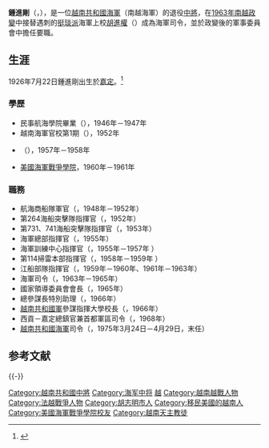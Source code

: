 {{Infobox military person
|name= 鍾進剛<br>{{lang|vi|Chung Tấn Cang}}
|birth_date    = {{birth date|1926|7|22}}
|birth_place   = {{flagicon image|Flag of French Indochina.svg}} [[法屬印度支那聯邦|法屬印度支那]][[胡志明市|嘉定]]
|death_date    = {{death date and age|2007|1|24|1926|7|22}}
|nationality = {{flag|South Vietnam}}(1955-1975)
               {{USA}}(1976-2007)
|death_place   = {{USA}}[[加州|加州]][[貝克斯菲爾德_(加利福尼亞州)|貝克斯菲爾德]]
|image=General Chung Tấn Cang.jpg 
|allegiance= {{flagicon image|Flag of the Republic of Vietnam Navy.png}} [[越南共和國海軍|越南共和國海軍]]
|serviceyears= 
|rank= [[中將|海軍中將]]
|commands= [[越南共和國海軍|越南共和國海軍]]
|unit=
|laterwork= 
|battles=[[越南戰爭|越南戰爭]]
}}

'''鍾進剛'''（{{lang-vi|'''Chung Tấn Cang'''}}，{{bd|1926年|7月22日|2007年|1月24日|catIdx=Chung}}），是一位[[越南共和國海軍|越南共和國海軍]]（南越海軍）的退役[[中將|中將]]，在[[1963年南越政變|1963年南越政變]]中接替遇刺的[[吳廷琰|挺琰派]]海軍上校[[胡進權|胡進權]]（{{lang|vi|Hồ Tấn Quyền}}）成為海軍司令，並於政變後的軍事委員會中擔任要職。

==生涯==
1926年7月22日鍾進剛出生於[[胡志明市|嘉定]]。<ref>{{Cite book|title=Who's Who in Vietnam|publisher=Vietnam press|year=1974|location=[[胡志明市|西貢]]|pages=82-83|url=https://vva.vietnam.ttu.edu/images.php?img=/images/1483/14830202001a.pdf}}</ref>

===學歷===
*民事航海學院畢業（{{lang|vi|Trường Hàng Hải Dân Sự}}），1946年－1947年
*越南海軍官校第1期（{{lang|vi|Trường Sĩ Quan Hải Quân Việt Nam}}），1952年
*{{Link-en|科羅納多海軍基地|Naval Base Coronado|科羅納多兩棲作戰學校}}（{{lang|en|Coronado Amphibious Operations School}}），1957年－1958年
*[[美國海軍戰爭學院|美國海軍戰爭學院]]，1960年－1961年

=== 職務 ===
* 航海商船隊軍官（{{lang|vi|Sĩ Quan, Thương Thuyền Hàng Hải}}，1948年－1952年）
* 第264海船突擊隊指揮官（{{lang|vi|Chỉ huy trưởng toán Hải Thuyền Xung Kích}}，1952年）
* 第731、741海船突擊隊指揮官（{{lang|vi|Chỉ huy trưởng toán Hải Thuyền Xung Kích 731 và 741}}，1953年）
* 海軍總部指揮官（{{lang|vi|Chỉ huy trưởng Bản doanh Hải Quân}}，1955年）
* 海軍訓練中心指揮官（{{lang|vi|Chỉ huy trưởng Trung Tâm Huấn Luyện Hải Quân}}，1955年－1957年 ）
* 第114掃雷本部指揮官（{{lang|vi|Chỉ huy trưởng Giang Đỉnh Rŕ Měn HQ 114}}，1958年－1959年 ）
* 江船部隊指揮官（{{lang|vi|Chỉ Huy Trưởng lực lượng Giang Thuyền}}，1959年－1960年、1961年－1963年）  
* 海軍司令（{{lang|vi|Tư Lệnh Hải Quân Việt Nam}}，1963年－1965年）
* 國家領導委員會會長（{{lang|vi|Trưởng Ban, Hội Đồng Lãnh Đạo Quốc Gia}}，1965年）
* 總參謀長特別助理（{{lang|vi|Phụ tá đặc biệt cho Tổng Tham Mưu Trưởng}}，1966年）
* [[越南共和國軍|越南共和國軍]]參謀指揮大學校長（{{lang|vi|Chỉ huy trưởng Đại Học Tham Mưu và Chỉ Huy QLVNCH}}，1966年）
* 西貢－嘉定總鎮官兼首都軍區司令（{{lang|vi|Tổng Trấn Sài Gòn -Gia Định kiêm Tư Lệnh Biệt Khu Thủ Đô}}，1968年）
* [[越南共和國海軍|越南共和國海軍]]司令（{{lang|vi|Tư lệnh Hải quân Quân lực Việt Nam Cộng hòa}}，1975年3月24日－4月29日，末任）

== 参考文献 ==
{{Reflist}}

{{-}}
{{越南共和國中將}}
{{越南共和國軍}}
{{DEFAULTSORT:Chung}}
[[Category:越南共和國中將|Category:越南共和國中將]]
[[Category:海军中将|Category:海军中将]]
[[Category:海軍司令|越]]
[[Category:越南越戰人物|Category:越南越戰人物]]
[[Category:法越戰爭人物|Category:法越戰爭人物]]
[[Category:胡志明市人|Category:胡志明市人]]
[[Category:移民美國的越南人|Category:移民美國的越南人]]
[[Category:美國海軍戰爭學院校友|Category:美國海軍戰爭學院校友]]
[[Category:越南天主教徒|Category:越南天主教徒]]